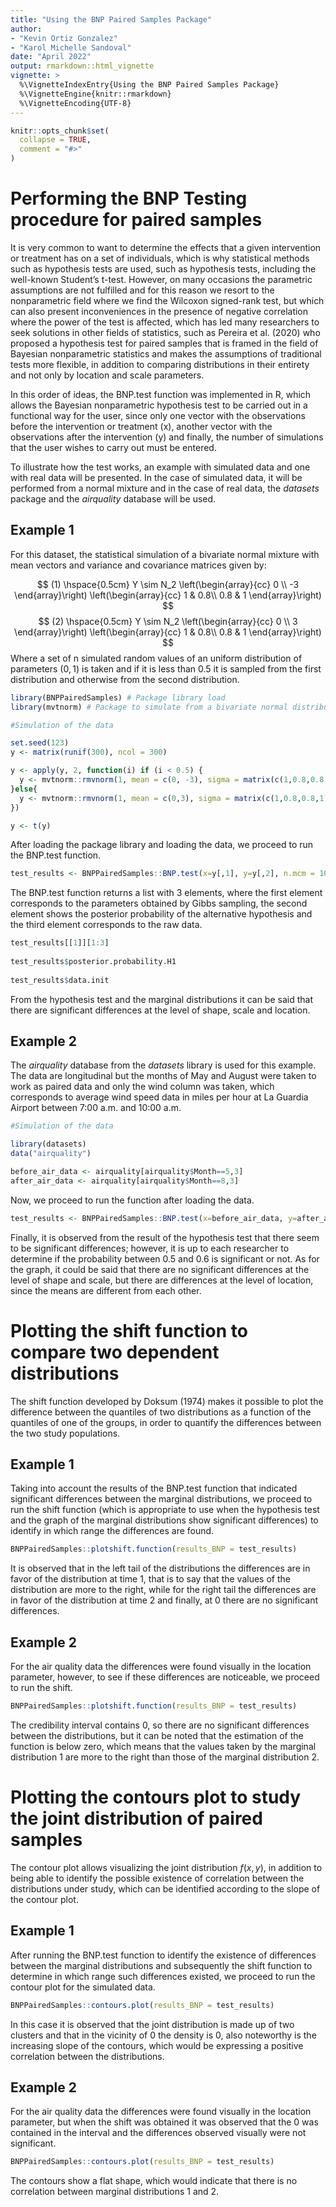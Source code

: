 ```yaml
---
title: "Using the BNP Paired Samples Package"
author:
- "Kevin Ortiz Gonzalez"
- "Karol Michelle Sandoval"
date: "April 2022"
output: rmarkdown::html_vignette
vignette: >
  %\VignetteIndexEntry{Using the BNP Paired Samples Package}
  %\VignetteEngine{knitr::rmarkdown}
  %\VignetteEncoding{UTF-8}
---
```


```r
knitr::opts_chunk$set(
  collapse = TRUE,
  comment = "#>"
)
```

# Performing the BNP Testing procedure for paired samples

It is very common to want to determine the effects that a given intervention or treatment has on a set of individuals, which is why statistical methods such as hypothesis tests are used, such as hypothesis tests, including the well-known Student's t-test. However, on many occasions the parametric assumptions are not fulfilled and for this reason we resort to the nonparametric field where we find the Wilcoxon signed-rank test, but which can also present inconveniences in the presence of negative correlation where the power of the test is affected, which has led many researchers to seek solutions in other fields of statistics, such as Pereira et al. (2020) who proposed a hypothesis test for paired samples that is framed in the field of Bayesian nonparametric statistics and makes the assumptions of traditional tests more flexible, in addition to comparing distributions in their entirety and not only by location and scale parameters.

In this order of ideas, the BNP.test function was implemented in R, which allows the Bayesian nonparametric hypothesis test to be carried out in a functional way for the user, since only one vector with the observations before the intervention or treatment (x), another vector with the observations after the intervention (y) and finally, the number of simulations that the user wishes to carry out must be entered.


To illustrate how the test works, an example with simulated data and one with real data will be presented. In the case of simulated data, it will be performed from a normal mixture and in the case of real data, the $datasets$ package and the $airquality$ database will be used.


## Example 1 

For this dataset, the statistical simulation of a bivariate normal mixture with mean vectors and variance and covariance matrices given by:

$$
(1) \hspace{0.5cm} Y \sim N_2 \left(\begin{array}{cc} 
0 \\
-3
\end{array}\right)
\left(\begin{array}{cc} 
1 & 0.8\\ 
0.8 & 1
\end{array}\right)
$$
$$
(2) \hspace{0.5cm} Y \sim N_2 \left(\begin{array}{cc} 
0 \\
3
\end{array}\right)
\left(\begin{array}{cc} 
1 & 0.8\\ 
0.8 & 1
\end{array}\right)
$$
Where a set of n simulated random values of an uniform distribution of parameters $(0,1)$ is taken and if it is less than 0.5 it is sampled from the first distribution and otherwise from the second distribution.

```r
library(BNPPairedSamples) # Package library load
library(mvtnorm) # Package to simulate from a bivariate normal distribution

#Simulation of the data

set.seed(123)
y <- matrix(runif(300), ncol = 300)

y <- apply(y, 2, function(i) if (i < 0.5) {
  y <- mvtnorm::rmvnorm(1, mean = c(0, -3), sigma = matrix(c(1,0.8,0.8,1),nrow = 2,byrow = T))
}else{
  y <- mvtnorm::rmvnorm(1, mean = c(0,3), sigma = matrix(c(1,0.8,0.8,1),nrow = 2,byrow = T))
})

y <- t(y)

```

After loading the package library and loading the data, we proceed to run the BNP.test function.


```r

test_results <- BNPPairedSamples::BNP.test(x=y[,1], y=y[,2], n.mcm = 10000)

```

The BNP.test function returns a list with 3 elements, where the first element corresponds to the parameters obtained by Gibbs sampling, the second element shows the posterior probability of the alternative hypothesis and the third element corresponds to the raw data.


```r

test_results[[1]][1:3]
  
test_results$posterior.probability.H1
  
test_results$data.init

```

From the hypothesis test and the marginal distributions it can be said that there are significant differences at the level of shape, scale and location.


## Example 2

The $airquality$ database from the $datasets$ library is used for this example. The data are longitudinal but the months of May and August were taken to work as paired data and only the wind column was taken, which corresponds to average wind speed data in miles per hour at La Guardia Airport between 7:00 a.m. and 10:00 a.m.


```r


#Simulation of the data

library(datasets)
data("airquality")

before_air_data <- airquality[airquality$Month==5,3]
after_air_data <- airquality[airquality$Month==8,3]

```

Now, we proceed to run the function after loading the data.

```r


test_results <- BNPPairedSamples::BNP.test(x=before_air_data, y=after_air_data, n.mcm = 10000)

```

Finally, it is observed from the result of the hypothesis test that there seem to be significant differences; however, it is up to each researcher to determine if the probability between 0.5 and 0.6 is significant or not. As for the graph, it could be said that there are no significant differences at the level of shape and scale, but there are differences at the level of location, since the means are different from each other. 


# Plotting the shift function to compare two dependent distributions

The shift function developed by Doksum (1974) makes it possible to plot the difference between the quantiles of two distributions as a function of the quantiles of one of the groups, in order to quantify the differences between the two study populations.

## Example 1

Taking into account the results of the BNP.test function that indicated significant differences between the marginal distributions, we proceed to run the shift function (which is appropriate to use when the hypothesis test and the graph of the marginal distributions show significant differences) to identify in which range the differences are found.

```r

BNPPairedSamples::plotshift.function(results_BNP = test_results)
```

It is observed that in the left tail of the distributions the differences are in favor of the distribution at time 1, that is to say that the values of the distribution are more to the right, while for the right tail the differences are in favor of the distribution at time 2 and finally, at 0 there are no significant differences.


## Example 2

For the air quality data the differences were found visually in the location parameter, however, to see if these differences are noticeable, we proceed to run the shift.

```r
BNPPairedSamples::plotshift.function(results_BNP = test_results)
```

The credibility interval contains 0, so there are no significant differences between the distributions, but it can be noted that the estimation of the function is below zero, which means that the values taken by the marginal distribution 1 are more to the right than those of the marginal distribution 2.


# Plotting the contours plot to study the joint distribution of paired samples

The contour plot allows visualizing the joint distribution $f(x,y)$, in addition to being able to identify the possible existence of correlation between the distributions under study, which can be identified according to the slope of the contour plot. 

## Example 1

After running the BNP.test function to identify the existence of differences between the marginal distributions and subsequently the shift function to determine in which range such differences existed, we proceed to run the contour plot for the simulated data.

```r
BNPPairedSamples::contours.plot(results_BNP = test_results)
```

In this case it is observed that the joint distribution is made up of two clusters and that in the vicinity of 0 the density is 0, also noteworthy is the increasing slope of the contours, which would be expressing a positive correlation between the distributions.


## Example 2

For the air quality data the differences were found visually in the location parameter, but when the shift was obtained it was observed that the 0 was contained in the interval and the differences observed visually were not significant.

```r

BNPPairedSamples::contours.plot(results_BNP = test_results)
```

The contours show a flat shape, which would indicate that there is no correlation between marginal distributions 1 and 2. 
